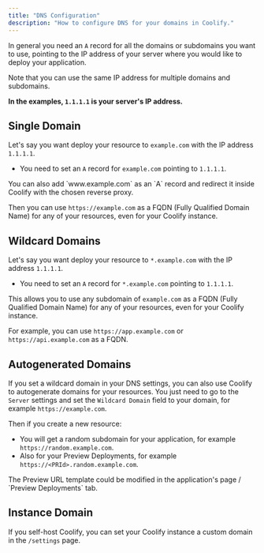 ```yaml
---
title: "DNS Configuration"
description: "How to configure DNS for your domains in Coolify."
---
```



In general you need an `A` record for all the domains or subdomains you want to use, pointing to the IP address of your server where you would like to deploy your application.

Note that you can use the same IP address for multiple domains and subdomains.


**In the examples, `1.1.1.1` is your server's IP address.**

## Single Domain
Let's say you want deploy your resource to `example.com` with the IP address `1.1.1.1`.

- You need to set an `A` record for `example.com` pointing to `1.1.1.1`.

<Tip>
You can also add `www.example.com` as an `A` record and redirect it inside Coolify with the chosen reverse proxy.
</Tip>

Then you can use `https://example.com` as a FQDN (Fully Qualified Domain Name) for any of your resources, even for your Coolify instance.

## Wildcard Domains
Let's say you want deploy your resource to `*.example.com` with the IP address `1.1.1.1`.

- You need to set an `A` record for `*.example.com` pointing to `1.1.1.1`.

This allows you to use any subdomain of `example.com` as a FQDN (Fully Qualified Domain Name) for any of your resources, even for your Coolify instance.

For example, you can use `https://app.example.com` or `https://api.example.com` as a FQDN.

## Autogenerated Domains
If you set a wildcard domain in your DNS settings, you can also use Coolify to autogenerate domains for your resources.
You just need to go to the `Server` settings and set the `Wildcard Domain` field to your domain, for example `https://example.com`.

Then if you create a new resource:
- You will get a random subdomain for your application, for example `https://random.example.com`.
- Also for your Preview Deployments, for example `https://<PRId>.random.example.com`.

<Tip>
The Preview URL template could be modified in the application's page / `Preview Deployments` tab.
</Tip>

## Instance Domain

If you self-host Coolify, you can set your Coolify instance a custom domain in the `/settings` page.